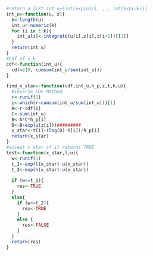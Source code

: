 ```r
#return a list int_u=(int[exp(u1)], , , int[exp(uk)])
int_u<-function(u, z){
  k<-length(u)
  int_u<-numeric(k)
  for (i in 1:k){
    int_u[i]<-integrate(u[i],z[i],z[i+1])[[1]]
  }
  return(int_u)
}
#cdf of s_k
cdf<-function(int_u){
  cdf=c(0, cumsum(int_u/sum(int_u)))
}

find_x_star<-function(cdf,int_u,h_p,z,t,h,u){
  #Inverse CDF Method
  r<-runif(1)
  i<-which(r<cumsum(int_u/sum(int_u)))[1]
  A<-r-cdf[i]
  C<-sum(int_u)
  B<-A*C*h_p[i]
  D<-B+exp(u(z[i]))#########
  x_star<-t[i]+(log(D)-h[i])/h_p[i]
  return(x_star)
}
#accept x_star if it returns TRUE
test<-function(x_star,l,u){
  w<-runif(1)
  t_1<-exp(l(x_star)-u(x_star))
  t_2<-exp(h(x_star)-u(x_star))
  
  if (w<=t_1){
    res<-TRUE
  }
  else{
    if (w<=t_2){
      res<-TRUE
    }
    else {
      res<-FALSE
    }
  }
  return(res)
}


```

